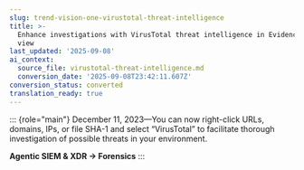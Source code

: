 ```yaml
---
slug: trend-vision-one-virustotal-threat-intelligence
title: >-
  Enhance investigations with VirusTotal threat intelligence in Evidence Report
  view
last_updated: '2025-09-08'
ai_context:
  source_file: virustotal-threat-intelligence.md
  conversion_date: '2025-09-08T23:42:11.607Z'
conversion_status: converted
translation_ready: true
---
```


::: {role="main"}
December 11, 2023—You can now right-click URLs, domains, IPs, or file SHA-1 and select “VirusTotal” to facilitate thorough investigation of possible threats in your environment.

**Agentic SIEM & XDR → Forensics**
:::
